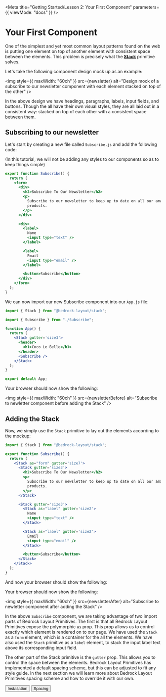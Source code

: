 
<Meta
  title="Getting Started/Lesson 2: Your First Component"
  parameters={{ viewMode: "docs" }}
/>

# Your First Component

One of the simplest and yet most common layout patterns found on the web is putting one element on top of another element with consistent space between the elements. This problem is precisely what the [**Stack**](http://localhost:9001/?path=/docs/spacer-components-stack) primitive solves.

Let's take the following component design mock up as an example:

<img
  style={{ maxWidth: "60ch" }}
  src={newsletter}
  alt="Design mock of a subscribe to our newsletter component with each element stacked on top of the other"
/>

In the above design we have headings, paragraphs, labels, input fields, and buttons. Though the all have their own visual styles, they are all laid out in a consistent way: stacked on top of each other with a consistent space between them.

## Subscribing to our newsletter

Let's start by creating a new file called `Subscribe.js` and add the following code:

(In this tutorial, we will not be adding any styles to our components so as to keep things simple)

```jsx
export function Subscribe() {
  return (
    <form>
      <div>
        <h2>Subscribe To Our Newsletter</h2>
        <p>
          Subscribe to our newsletter to keep up to date on all our amazing
          products.
        </p>
      </div>

      <div>
        <label>
          Name
          <input type="text" />
        </label>

        <label>
          Email
          <input type="email" />
        </label>

        <button>Subscribe</button>
      </div>
    </form>
  );
}
```

We can now import our new Subscribe component into our `App.js` file:

```jsx
import { Stack } from "@bedrock-layout/stack";

import { Subscribe } from "./Subscribe";

function App() {
  return (
    <Stack gutter='size3'>
      <header>
        <h1>Coco Le Belle</h1>
      </header>
      <Subscribe />
    </Stack>
  );
}

export default App;
```

Your browser should now show the following:

<img
  style={{ maxWidth: "60ch" }}
  src={newsletterBefore}
  alt="Subscribe to newletter component before adding the Stack"
/>

## Adding the Stack

Now, we simply use the `Stack` primitive to lay out the elements according to the mockup:

```jsx
import { Stack } from "@bedrock-layout/stack";

export function Subscribe() {
  return (
    <Stack as="form" gutter='size7'>
      <Stack gutter='size3'>
        <h2>Subscribe To Our Newsletter</h2>
        <p>
          Subscribe to our newsletter to keep up to date on all our amazing
          products.
        </p>
      </Stack>

      <Stack gutter='size3'>
        <Stack as="label" gutter='size2'>
          Name
          <input type="text" />
        </Stack>

        <Stack as="label" gutter='size2'>
          Email
          <input type="email" />
        </Stack>

        <button>Subscribe</button>
      </Stack>
    </Stack>
  );
}
```

And now your browser should show the following:

Your browser should now show the following:

<img
  style={{ maxWidth: "60ch" }}
  src={newsletterAfter}
  alt="Subscribe to newletter component after adding the Stack"
/>

In the above `Subscribe` component, we are taking advantage of two import parts of Bedrock Layout Primitives. The first is that all Bedrock Layout Primitives expose the polymorphic `as` prop. This prop allows us to control exactly which element is rendered on to our page. We have used the `Stack` as a `form` element, which is a container for the all the elements. We have also used the `Stack` primitive as a `label` element, to stack the input label text above its corresponding input field.

The other part of the Stack primitive is the `gutter` prop. This allows you to control the space between the elements. Bedrock Layout Primitives has implemented a default spacing scheme, but this can be adjusted to fit any style guide. In the next section we will learn more about Bedrock Layout Primitives spacing scheme and how to override it with our own.

<Inline switchAt="25rem" stretch={1} gutter="size3" minItemWidth="fit-content">
  <Button
    as="a"
    href="/?path=/docs/getting-started-lesson-1-installation--docs"
  >
    <Intl>Installation</Intl>
  </Button>
  <span />
  <Button as="a" href="/?path=/docs/getting-started-lesson-3-spacing--docs">
    <Intl>Spacing</Intl>
  </Button>
</Inline>
